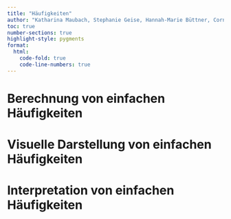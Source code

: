 ```yaml
---
title: "Häufigkeiten"
author: "Katharina Maubach, Stephanie Geise, Hannah-Marie Büttner, Cornelius Puschmann, & Patrick Zerrer"
toc: true
number-sections: true
highlight-style: pygments
format:
  html:
    code-fold: true
    code-line-numbers: true
---
```


# Berechnung von einfachen Häufigkeiten

# Visuelle Darstellung von einfachen Häufigkeiten

# Interpretation von einfachen Häufigkeiten
